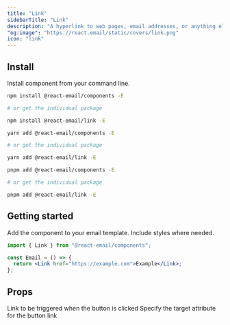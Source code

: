```yaml
---
title: "Link"
sidebarTitle: "Link"
description: "A hyperlink to web pages, email addresses, or anything else a URL can address."
"og:image": "https://react.email/static/covers/link.png"
icon: "link"
---
```



## Install

Install component from your command line.

<CodeGroup>

```sh npm
npm install @react-email/components -E

# or get the individual package

npm install @react-email/link -E
```

```sh yarn
yarn add @react-email/components -E

# or get the individual package

yarn add @react-email/link -E
```

```sh pnpm
pnpm add @react-email/components -E

# or get the individual package

pnpm add @react-email/link -E
```

</CodeGroup>

## Getting started

Add the component to your email template. Include styles where needed.

```jsx
import { Link } from "@react-email/components";

const Email = () => {
  return <Link href="https://example.com">Example</Link>;
};
```

## Props

<ResponseField name="href" type="string" required>
  Link to be triggered when the button is clicked
</ResponseField>

<ResponseField name="target" type="string" default="_blank">
  Specify the target attribute for the button link
</ResponseField>

<Support/>
